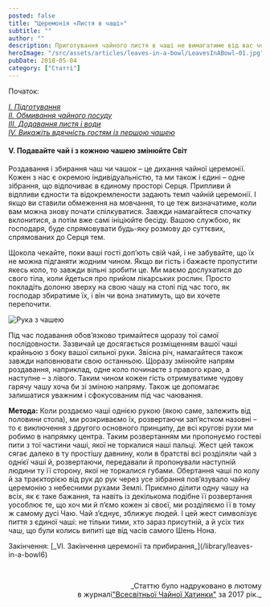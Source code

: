 ```yaml
---
posted: false
title: "Церемонія «Листя в чаші»"
subtitle: ""
author: ""
description: Приготування чайного листя в чаші не вимагатиме від вас чогось особливого. Чай здебільшого за своєю формою буває трьох типів...
heroImage: "/src/assets/articles/leaves-in-a-bowl/LeavesInABowl-01.jpg"
pubDate: 2018-05-04
category: ["Статті"]
---
```



<section class="next-page last-line">
  Початок: 

  [_І. Підготування_](/library/leaves-in-a-bowl)   
  [_ІІ. Обмивання чайного посуду_](/library/leaves-in-a-bowl2)   
  [_III. Додавання листя і води_](/library/leaves-in-a-bowl3)   
  [_IV. Викажіть вдячність гостям із першою чашею_](/library/leaves-in-a-bowl4)
</section>

#### V. Подавайте чай і з кожною чашею змінюйте Світ

Роздавання і збирання чаш чи чашок – це дихання чайної церемонії. Кожен з нас є окремою індивідуальністю, та ми також і єдині – одне зібрання, що відпочиває в єдиному просторі Серця. Припливи й відпливи єдности та відокремлености задають темп чайній церемонії. І якщо ви ставили обмеження на мовчання, то це теж визначатиме, коли вам можна знову почати спілкуватися. Завжди намагайтеся спочатку вклонитися, а потім вже самі ініціюйте бесіду. Вашою службою, як господаря, буде спрямовувати будь-яку розмову до суттєвих, спрямованих до Серця тем.

Щокола чекайте, поки ваші гості доп’ють свій чай, і не забувайте, що їх не можна підганяти жодним чином. Якщо ви гість і бажаєте пропустити якесь коло, то завжди вільні зробити це. Ми маємо дослухатися до свого тіла, коли йдеться про прийом лікарських рослин. Просто покладіть долоню зверху на свою чашу на столі під час того, як господар збиратиме їх, і він чи вона знатимуть, що ви хочете перепочити.

<Image class="float-right" src={Image1} alt="Рука з чашею" />

Під час подавання обов’язково тримайтеся щоразу тої самої послідовности. Зазвичай це досягається розміщенням вашої чаші крайньою з боку вашої сильної руки. Звісна річ, намагайтеся також завжди наповнювати свою останньою. Щоразу змінюйте напрям роздавання, наприклад, одне коло починаєте з правого краю, а наступне – з лівого. Таким чином кожен гість отримуватиме чудову гарячу чашу хоча би зі зміною напряму. Також це допомагає залишатися уважним і сфокусованим під час чаювання.

__Метода:__ Коли роздаємо чаші однією рукою (якою саме, залежить від половини стола), ми розкриваємо їх, розвертаючи зап’ястком назовні – то є виключення з другого основного принципу, де всі кругові рухи ми робимо в напрямку центра. Таким розвертанням ми пропонуємо гостеві пити з тої частини чаші, якої не торкалися наші пальці. Жест цей також сягає далеко в ту простішу давнину, коли в братстві всі розділяли чай з однієї чаші й, розвертаючи, передавали й пропонували наступній людини ту її сторону, якої не торкалися губами. Обертання чаші по колу й за траєкторією від рук до рук через усе зібрання пов’язувало чайну церемонію з небесними рухами Землі. Приємно ділити одну чашу на всіх, як є таке бажання, та навіть із декількома подібне її розвертання уособлює те, що хоч ми й п’ємо кожен зі своєї, ми розділяємо її в тому ж самому дусі Чаю. Чай з’єднує, зближує людей. І цей жест символізує пиття з єдиної чаші: не тільки тими, хто зараз присутній, а й усіх тих чаш, що були колись випиті ще від часів самого Шень Нона.

<section class="next-page">
  Закінчення: [_VI. Закінчення церемонії та прибирання_](/library/leaves-in-a-bowl6)
</section>

<p>&nbsp;</p>
<p align="right" style="font-size: 0.9rem;">_Статтю було надруковано в лютому<br />в журналі<a title="globalteahut.org" href="http://www.globalteahut.org/" target="_blank" rel="noopener">"Всесвітньої Чайної Хатинки"</a>&nbsp;за 2017 рік._</p>
